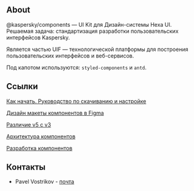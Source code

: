 
<Meta title="Intro" />

## About
@kaspersky/components — UI Kit для Дизайн-системы Hexa UI. Решаемая задача: стандартизация разработки пользовательских интерфейсов Kaspersky.

Является частью UIF — технологической платформы для построения пользовательских интерфейсов и веб-сервисов.

Под капотом используются: `styled-components` и `antd`.


## Ссылки

[Как начать. Руководство по скачиванию и настройке](/story/docs-установка-и-инициализация--docs)

[Дизайн макеты компонентов в Figma](https://www.figma.com/file/9hiN2DbkqbxbhR9EWRI1VK/B2B-Kit)

[Различие v5 c v3](/story/docs-различие-v5-c-v3--docs)

[Архитектура компонентов](/story/docs-архитектура-компонентов--docs)

[Разработка компонентов](/story/docs-разработка-компонентов--docs)

## Контакты

- Pavel Vostrikov - [почта](mailto:pavel.vostrikov@kaspersky.com)

